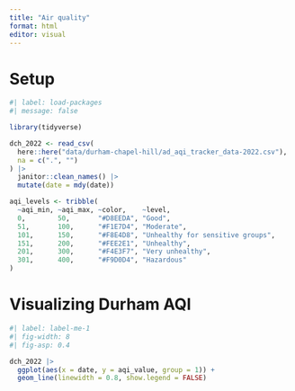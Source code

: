 ```yaml
---
title: "Air quality"
format: html
editor: visual
---
```


# Setup

```r
#| label: load-packages
#| message: false

library(tidyverse)

dch_2022 <- read_csv(
  here::here("data/durham-chapel-hill/ad_aqi_tracker_data-2022.csv"),
  na = c(".", "")
) |>
  janitor::clean_names() |>
  mutate(date = mdy(date))

aqi_levels <- tribble(
  ~aqi_min, ~aqi_max, ~color,    ~level,
  0,        50,       "#D8EEDA", "Good",
  51,       100,      "#F1E7D4", "Moderate",
  101,      150,      "#F8E4D8", "Unhealthy for sensitive groups",
  151,      200,      "#FEE2E1", "Unhealthy",
  201,      300,      "#F4E3F7", "Very unhealthy",
  301,      400,      "#F9D0D4", "Hazardous"
)
```

# Visualizing Durham AQI

```r
#| label: label-me-1
#| fig-width: 8
#| fig-asp: 0.4

dch_2022 |>
  ggplot(aes(x = date, y = aqi_value, group = 1)) +
  geom_line(linewidth = 0.8, show.legend = FALSE)
```
